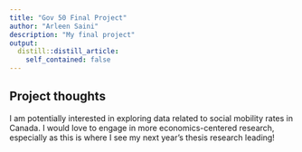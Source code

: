 ```yaml
---
title: "Gov 50 Final Project"
author: "Arleen Saini"
description: "My final project"
output:
  distill::distill_article:
    self_contained: false
---
```




## Project thoughts

I am potentially interested in exploring data related to social mobility rates in Canada. I would love to engage in more economics-centered research, especially as this is where I see my next year's thesis research leading!